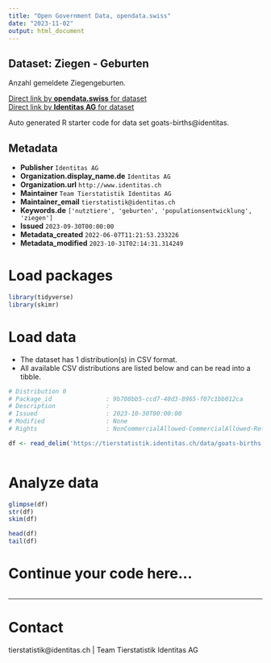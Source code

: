 ```yaml
---
title: "Open Government Data, opendata.swiss"
date: "2023-11-02"
output: html_document
---
```


## Dataset: Ziegen - Geburten

Anzahl gemeldete Ziegengeburten. 

[Direct link by **opendata.swiss** for dataset](https://opendata.swiss/de/dataset/ziegen-geburten)<br>
[Direct link by **Identitas AG** for dataset](https://tierstatistik.identitas.ch/)

Auto generated R starter code for data set goats-births@identitas.

## Metadata

- **Publisher** `Identitas AG`
- **Organization.display_name.de** `Identitas AG`
- **Organization.url** `http://www.identitas.ch`
- **Maintainer** `Team Tierstatistik Identitas AG`
- **Maintainer_email** `tierstatistik@identitas.ch`
- **Keywords.de** `['nutztiere', 'geburten', 'populationsentwicklung', 'ziegen']`
- **Issued** `2023-09-30T00:00:00`
- **Metadata_created** `2022-06-07T11:21:53.233226`
- **Metadata_modified** `2023-10-31T02:14:31.314249`


# Load packages

```r

library(tidyverse)
library(skimr)

```

# Load data

-   The dataset has 1 distribution(s) in CSV format.
-   All available CSV distributions are listed below and can be read into a tibble.

```r

# Distribution 0
# Package_id               : 9b708bb5-ccd7-40d3-8965-f07c1bb012ca
# Description              : 
# Issued                   : 2023-10-30T00:00:00
# Modified                 : None
# Rights                   : NonCommercialAllowed-CommercialAllowed-ReferenceRequired

df <- read_delim('https://tierstatistik.identitas.ch/data/goats-births.csv')



```

# Analyze data

```r

glimpse(df)
str(df)
skim(df)

head(df)
tail(df)

```

# Continue your code here...

```r

```

------------------------------------------------------------------------

# Contact

tierstatistik@identitas.ch | Team Tierstatistik Identitas AG
